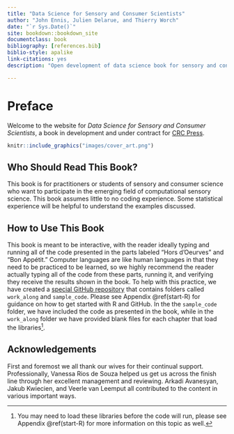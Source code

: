 ```yaml
--- 
title: "Data Science for Sensory and Consumer Scientists"
author: "John Ennis, Julien Delarue, and Thierry Worch"
date: "`r Sys.Date()`"
site: bookdown::bookdown_site
documentclass: book
bibliography: [references.bib]
biblio-style: apalike
link-citations: yes
description: "Open development of data science book for sensory and consumer scientists."

---
```


# Preface {-}

Welcome to the website for *Data Science for Sensory and Consumer Scientists*, a book in development and under contract for [CRC Press](https://www.routledge.com/).

```r
knitr::include_graphics("images/cover_art.png")
```

## Who Should Read This Book? {-}

This book is for practitioners or students of sensory and consumer science who want to participate in the emerging field of computational sensory science.  This book assumes little to no coding experience.  Some statistical experience will be helpful to understand the examples discussed.

## How to Use This Book {-}

This book is meant to be interactive, with the reader ideally typing and running all of the code presented in the parts labeled "Hors d'Oeurves" and "Bon Appétit."  Computer languages are like human languages in that they need to be practiced to be learned, so we highly recommend the reader actually typing all of the code from these parts, running it, and verifying they receive the results shown in the book.  To help with this practice, we have created a [special GitHub repository](https://github.com/aigorahub/data_science_for_sensory_sample_code) that contains folders called `work_along` and `sample_code`.  Please see Appendix \@ref(start-R) for guidance on how to get started with R and GitHub.  In the the `sample_code` folder, we have included the code as presented in the book, while in the `work_along` folder we have provided blank files for each chapter that load the libraries^[You may need to load these libraries before the code will run, please see Appendix \@ref(start-R) for more information on this topic as well.]. 

## Acknowledgements {-}

First and foremost we all thank our wives for their continual support.  Professionally, Vanessa Rios de Souza helped us get us across the finish line through her excellent management and reviewing.  Arkadi Avanesyan, Jakub Kwiecien, and Veerle van Leemput all contributed to the content in various important ways.

